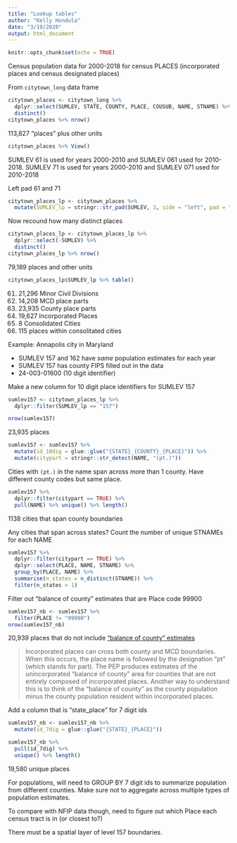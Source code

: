 ```yaml
---
title: "Lookup tables"
author: "Kelly Hondula"
date: "3/19/2020"
output: html_document
---
```


```r
knitr::opts_chunk$set(echo = TRUE)
```

Census population data for 2000-2018 for census PLACES (incorporated places and census designated places)

From `citytown_long` data frame

```r
citytown_places <- citytown_long %>%
  dplyr::select(SUMLEV, STATE, COUNTY, PLACE, COUSUB, NAME, STNAME) %>%
  distinct()
citytown_places %>% nrow()
```

113,827 "places" plus other units

```r
citytown_places %>% View()
```

SUMLEV 61 is used for years 2000-2010 and SUMLEV 061 used for 2010-2018. 
SUMLEV 71 is used for years 2000-2010 and SUMLEV 071 used for 2010-2018

Left pad 61 and 71

```r
citytown_places_lp <- citytown_places %>%
  mutate(SUMLEV_lp = stringr::str_pad(SUMLEV, 3, side = "left", pad = "0"))
```

Now recound how many distinct places

```r
citytown_places_lp <- citytown_places_lp %>% 
  dplyr::select(-SUMLEV) %>%
  distinct() 
citytown_places_lp %>% nrow()
```

79,189 places and other units

```r
citytown_places_lp$SUMLEV_lp %>% table()
```

(061) 21,296 Minor Civil Divisions
(071) 14,208 MCD place parts
(157) 23,935 County place parts
(162) 19,627 Incorporated Places
(170) 8 Consolidated Cities
(172) 115 places within consolitated cities

Example: Annapolis city in Maryland

* SUMLEV 157 and 162 have *same* population estimates for each year
* SUMLEV 157 has county FIPS filled out in the data
* 24-003-01600 (10 digit identifier)

Make a new column for 10 digit place identifiers for SUMLEV 157


```r
sumlev157 <- citytown_places_lp %>%
  dplyr::filter(SUMLEV_lp == "157")
```

```r
nrow(sumlev157)
```

23,935 places

```r
sumlev157 <- sumlev157 %>%
  mutate(id_10dig = glue::glue("{STATE}_{COUNTY}_{PLACE}")) %>%
  mutate(citypart = stringr::str_detect(NAME, "(pt.)"))
```

Cities with `(pt.)` in the name span across more than 1 county.
Have different county codes but same place. 

```r
sumlev157 %>%
  dplyr::filter(citypart == TRUE) %>%
  pull(NAME) %>% unique() %>% length()
```

1138 cities that span county boundaries

Any cities that span across states? 
Count the number of unique STNAMEs for each NAME

```r
sumlev157 %>%
  dplyr::filter(citypart == TRUE) %>%
  dplyr::select(PLACE, NAME, STNAME) %>%
  group_by(PLACE, NAME) %>%
  summarise(n_states = n_distinct(STNAME)) %>% 
  filter(n_states > 1)
```

Filter out "balance of county" estimates that are Place code 99900

```r
sumlev157_nb <- sumlev157 %>%
  filter(PLACE != "99990") 
nrow(sumlev157_nb)
```

20,939 places that do not include ["balance of county" estimates]( https://www.census.gov/programs-surveys/popest/about/faq.html)

> Incorporated places can cross both county and MCD boundaries. When this occurs, the place name is followed by the designation "pt" (which stands for part). The PEP produces estimates of the unincorporated "balance of county" area for counties that are not entirely composed of incorporated places. Another way to understand this is to think of the "balance of county" as the county population minus the county population resident within incorporated places.

Add a column that is "state_place" for 7 digit ids 

```r
sumlev157_nb <- sumlev157_nb %>%
  mutate(id_7dig = glue::glue("{STATE}_{PLACE}"))
```

```r
sumlev157_nb %>% 
  pull(id_7dig) %>%
  unique() %>% length()
```

19,580 unique places

For populations, will need to GROUP BY 7 digit ids
to summarize population from different counties. 
Make sure not to aggregate across multiple types
of population estimates. 

To compare with NFIP data though, need to figure out
which Place each census tract is in (or closest to?)

There must be a spatial layer of level 157 boundaries. 

